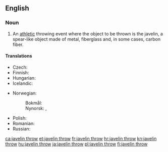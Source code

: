 ==English==
{{wikipedia}}

===Noun===
{{en-noun}}

# {{lb|en|athletics}} An [[athletic]] throwing event where the object to be thrown is the javelin, a spear-like object made of metal, fiberglass and, in some cases, carbon fiber.

====Translations====
{{trans-top|athletic event where a javelin is thrown}}
* Czech: {{t|cs|hod oštěpem|m}}
* Finnish: {{t+|fi|keihäänheitto}}
* Hungarian: {{t+|hu|gerelyhajítás}}
* Icelandic: {{t|is|spjótkast|n}}
{{trans-mid}}
* Norwegian: 
*: Bokmål: {{t|nb|spydkast|n}}
*: Nynorsk: {{t|nn|spjutkast|n}}, {{t|nn|spydkast|n}}
* Polish: {{t+|pl|rzut oszczepem|m}}
* Romanian: {{t|ro|aruncarea suliței|f}}
* Russian: {{t|ru|метание копья|sc=Cyrl}}
{{trans-bottom}}

[[ca:javelin throw]]
[[et:javelin throw]]
[[fr:javelin throw]]
[[hr:javelin throw]]
[[kn:javelin throw]]
[[hu:javelin throw]]
[[ja:javelin throw]]
[[pl:javelin throw]]
[[fi:javelin throw]]